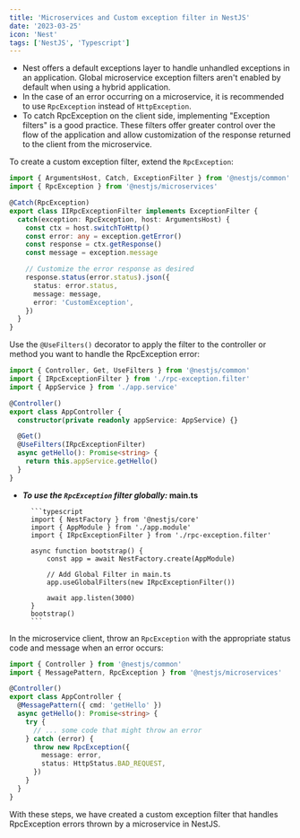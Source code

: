 ```yaml
---
title: 'Microservices and Custom exception filter in NestJS'
date: '2023-03-25'
icon: 'Nest'
tags: ['NestJS', 'Typescript']
---
```


- Nest offers a default exceptions layer to handle unhandled exceptions in an application. Global microservice exception filters aren't enabled by default when using a hybrid application.
- In the case of an error occurring on a microservice, it is recommended to use `RpcException` instead of `HttpException`.
- To catch RpcException on the client side, implementing "Exception filters" is a good practice. These filters offer greater control over the flow of the application and allow customization of the response returned to the client from the microservice.

To create a custom exception filter, extend the `RpcException`:

```typescript
import { ArgumentsHost, Catch, ExceptionFilter } from '@nestjs/common'
import { RpcException } from '@nestjs/microservices'

@Catch(RpcException)
export class IIRpcExceptionFilter implements ExceptionFilter {
  catch(exception: RpcException, host: ArgumentsHost) {
    const ctx = host.switchToHttp()
    const error: any = exception.getError()
    const response = ctx.getResponse()
    const message = exception.message

    // Customize the error response as desired
    response.status(error.status).json({
      status: error.status,
      message: message,
      error: 'CustomException',
    })
  }
}
```

Use the `@UseFilters()` decorator to apply the filter to the controller or method you want to handle the RpcException error:

```typescript
import { Controller, Get, UseFilters } from '@nestjs/common'
import { IRpcExceptionFilter } from './rpc-exception.filter'
import { AppService } from './app.service'

@Controller()
export class AppController {
  constructor(private readonly appService: AppService) {}

  @Get()
  @UseFilters(IRpcExceptionFilter)
  async getHello(): Promise<string> {
    return this.appService.getHello()
  }
}
```

- **_To use the `RpcException` filter globally:_ main.ts**

        ```typescript
        import { NestFactory } from '@nestjs/core'
        import { AppModule } from './app.module'
        import { IRpcExceptionFilter } from './rpc-exception.filter'

        async function bootstrap() {
            const app = await NestFactory.create(AppModule)

            // Add Global Filter in main.ts
            app.useGlobalFilters(new IRpcExceptionFilter())

            await app.listen(3000)
        }
        bootstrap()
        ```

In the microservice client, throw an `RpcException` with the appropriate status code and message when an error occurs:

```typescript
import { Controller } from '@nestjs/common'
import { MessagePattern, RpcException } from '@nestjs/microservices'

@Controller()
export class AppController {
  @MessagePattern({ cmd: 'getHello' })
  async getHello(): Promise<string> {
    try {
      // ... some code that might throw an error
    } catch (error) {
      throw new RpcException({
        message: error,
        status: HttpStatus.BAD_REQUEST,
      })
    }
  }
}
```

With these steps, we have created a custom exception filter that handles RpcException errors thrown by a microservice in NestJS.
